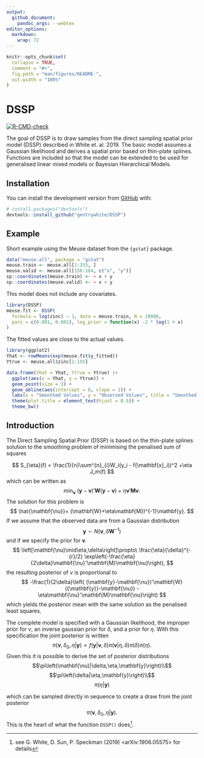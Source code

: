 ```yaml
---
output:
  github_document:
    pandoc_args: --webtex
editor_options: 
  markdown: 
    wrap: 72
---
```


<!-- README.md is generated from README.Rmd. Please edit that file -->

```r
knitr::opts_chunk$set(
  collapse = TRUE,
  comment = "#>",
  fig.path = "man/figures/README-",
  out.width = "100%"
)
```

# DSSP

<!-- badges: start -->

[![R-CMD-check](https://github.com/gentrywhite/DSSP/workflows/R-CMD-check/badge.svg)](https://github.com/gentrywhite/DSSP/actions)

<!-- badges: end -->

The goal of DSSP is to draw samples from the direct sampling spatial
prior model (DSSP) described in White et. al. 2019. The basic model
assumes a Gaussian likelihood and derives a spatial prior based on
thin-plate splines. Functions are included so that the model can be
extended to be used for generalised linear mixed models or Bayesian
Hierarchical Models.

## Installation

You can install the development version from
[GitHub](https://github.com/) with:

``` r
# install.packages("devtools")
devtools::install_github("gentrywhite/DSSP")
```

## Example

Short example using the Meuse dataset from the `{gstat}` package.

```r
data("meuse.all", package = "gstat")
meuse.train <- meuse.all[1:155, ]
meuse.valid <- meuse.all[156:164, c("x", "y")]
sp::coordinates(meuse.train) <- ~ x + y
sp::coordinates(meuse.valid) <- ~ x + y
```

This model does not include any covariates.

```r
library(DSSP)
meuse.fit <- DSSP(
  formula = log(zinc) ~ 1, data = meuse.train, N = 10000,
  pars = c(0.001, 0.001), log_prior = function(x) -2 * log(1 + x)
)
```

The fitted values are close to the actual values.

```r
library(ggplot2)
Yhat <- rowMeans(exp(meuse.fit$y_fitted))
Ytrue <- meuse.all$zinc[1:155]

data.frame(Yhat = Yhat, Ytrue = Ytrue) |>
  ggplot(aes(x = Yhat, y = Ytrue)) +
  geom_point(size = 3) +
  geom_abline(aes(intercept = 0, slope = 1)) +
  labs(x = "Smoothed Values", y = "Observed Values", title = "Smoothed vs. Observed Values") +
  theme(plot.title = element_text(hjust = 0.5)) +
  theme_bw()
```

## Introduction

The Direct Sampling Spatial Prior (DSSP) is based on the thin-plate
splines solution to the smoothing problem of minimising the penalised
sum of squares

$$
S_{\eta}(f) = \frac{1}{n}\sum^{n}_{i}W_i(y_i - f(\mathbf{x}_i))^2
+\eta J_m(f)
$$ which can be written as $$
\min_{\mathbf{\nu}}\:(\mathbf{y}-\mathbf{\nu})'\mathbf{W}(\mathbf{y}-\mathbf{\nu})+
\eta\mathbf{\nu}'\mathbf{M}\mathbf{\nu}.
$$ The solution for this problem is $$
\hat{\mathbf{\nu}}=
(\mathbf{W}+\eta\mathbf{M})^{-1}\mathbf{y}.
$$ If we assume that the observed data are from a Gaussian distribution
$$
\mathbf{y}\sim N(\mathbf{\nu},\delta\mathbf{W}^{-1})
$$ and if we specify the prior for $\mathbf{\nu}$ $$
\left[\mathbf{\nu}\mid\eta,\delta\right]\propto\ \frac{\eta}{\delta}^{-{r}/2}
\exp\left(-\frac{\eta}{2\delta}\mathbf{\nu}'\mathbf{M}\mathbf{\nu}\right),
$$ the resulting posterior of $\nu$ is proportional to $$
-\frac{1}{2\delta}\left( (\mathbf{y}-\mathbf{\nu})'\mathbf{W}({\mathbf{y}}-\mathbf{\nu})
-\eta\mathbf{\nu}'\mathbf{M}\mathbf{\nu}\right)
$$ which yields the posterior mean with the same solution as the
penalised least squares.

The complete model is specified with a Gaussian likelihood, the improper
prior for $\nu$, an inverse gaussian prior for $\delta$, and a prior for
$\eta$. With this specification the joint posterior is written $$
\pi\left(\mathbf{\nu},\delta_0,\eta|\mathbf{y}\right)\propto
f(\mathbf{y}|\mathbf{\nu},\delta)\pi\left(\mathbf{\nu}|\eta,\delta\right)\pi\left(\delta\right)
\pi\left(\eta\right).
$$ Given this it is possible to derive the set of posterior
distributions $$\pi\left(\mathbf{\nu}|\delta,\eta,\mathbf{y}\right)\\$$
$$\pi\left(\delta|\eta,\mathbf{y}\right)\\$$
$$\pi\left(\eta|\mathbf{y}\right)$$

which can be sampled directly in sequence to create a draw from the
joint posterior $$
\pi\left(\mathbf{\nu},\delta_0,\eta|\mathbf{y}\right).
$$ This is the heart of what the function `DSSP()` does^[see G. White, D. Sun, P. Speckman (2019) <arXiv:1906.05575> for details].
